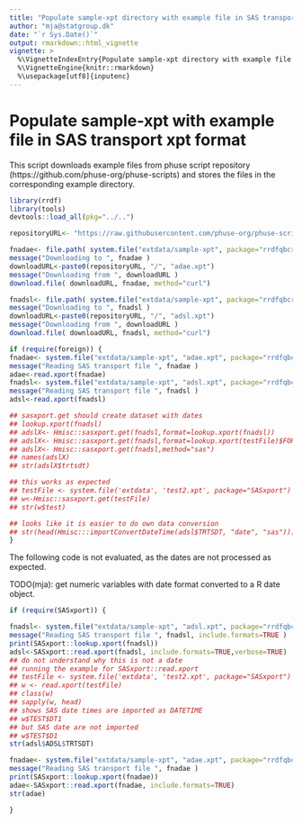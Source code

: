```yaml
---
title: "Populate sample-xpt directory with example file in SAS transport xpt format"
author: "mja@statgroup.dk"
date: "`r Sys.Date()`"
output: rmarkdown::html_vignette
vignette: >
  %\VignetteIndexEntry{Populate sample-xpt directory with example file in SAS transport xpt format}
  %\VignetteEngine{knitr::rmarkdown}
  %\usepackage[utf8]{inputenc}
---
```


# Populate sample-xpt with example file in SAS transport xpt format

This script downloads example files from phuse script repository
(https://github.com/phuse-org/phuse-scripts) and stores the files in
the corresponding example directory.

```r
library(rrdf)
library(tools)
devtools::load_all(pkg="../..")
```


```r


repositoryURL<- "https://raw.githubusercontent.com/phuse-org/phuse-scripts/master/data/adam/cdisc"

fnadae<- file.path( system.file("extdata/sample-xpt", package="rrdfqbcrndex"), "adae.xpt" )
message("Downloading to ", fnadae )
downloadURL<-paste0(repositoryURL, "/", "adae.xpt")
message("Downloading from ", downloadURL )
download.file( downloadURL, fnadae, method="curl")

fnadsl<- file.path( system.file("extdata/sample-xpt", package="rrdfqbcrndex"), "adsl.xpt" )
message("Downloading to ", fnadsl )
downloadURL<-paste0(repositoryURL, "/", "adsl.xpt")
message("Downloading from ", downloadURL )
download.file( downloadURL, fnadsl, method="curl")
```

```r
if (require(foreign)) {
fnadae<- system.file("extdata/sample-xpt", "adae.xpt", package="rrdfqbcrndex")
message("Reading SAS transport file ", fnadae )
adae<-read.xport(fnadae)
fnadsl<- system.file("extdata/sample-xpt", "adsl.xpt", package="rrdfqbcrndex")
message("Reading SAS transport file ", fnadsl )
adsl<-read.xport(fnadsl)

## sasxport.get should create dataset with dates
## lookup.xport(fnadsl)
## adslX<- Hmisc::sasxport.get(fnadsl,format=lookup.xport(fnadsl))
## adslX<- Hmisc::sasxport.get(fnadsl,format=lookup.xport(testFile)$FORMAT)
## adslX<- Hmisc::sasxport.get(fnadsl,method="sas")
## names(adslX)
## str(adslX$trtsdt)

## this works as expected
## testFile <- system.file('extdata', 'test2.xpt', package="SASxport")
## w<-Hmisc::sasxport.get(testFile)
## str(w$test)

## looks like it is easier to do own data conversion
## str(head(Hmisc:::importConvertDateTime(adsl$TRTSDT, "date", "sas")))
}
```

The following code is not evaluated, as the dates are not processed as expected.

TODO(mja): get numeric variables with date format converted to a R date object.

```r
if (require(SASxport)) {

fnadsl<- system.file("extdata/sample-xpt", "adsl.xpt", package="rrdfqbcrndex")
message("Reading SAS transport file ", fnadsl, include.formats=TRUE )
print(SASxport::lookup.xport(fnadsl))
adsl<-SASxport::read.xport(fnadsl, include.formats=TRUE,verbose=TRUE)
## do not understand why this is not a date
## running the example for SASxport::read.xport
## testFile <- system.file('extdata', 'test2.xpt', package="SASxport")
## w <- read.xport(testFile)
## class(w)
## sapply(w, head)
## shows SAS date times are imported as DATETIME
## w$TEST$DT1
## but SAS date are not imported
## w$TEST$D1
str(adsl$ADSL$TRTSDT)

fnadae<- system.file("extdata/sample-xpt", "adae.xpt", package="rrdfqbcrndex")
message("Reading SAS transport file ", fnadae )
print(SASxport::lookup.xport(fnadae))
adae<-SASxport::read.xport(fnadae, include.formats=TRUE)
str(adae)

}

```

